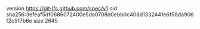 version https://git-lfs.github.com/spec/v1
oid sha256:3efeaf5df0686072400e5da0708d0ebb0c408d1332441e6f58da906f2c517b6e
size 2645
